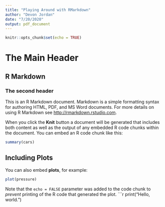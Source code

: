 ```yaml
---
title: "Playing Around with RMarkdown"
author: "Devon Jordan"
date: "7/20/2020"
output: pdf_document
---
```


```r
knitr::opts_chunk$set(echo = TRUE)
```
# The Main Header
## R Markdown
### The second header

This is an R Markdown document. Markdown is a simple formatting syntax for authoring HTML, PDF, and MS Word documents. For more details on using R Markdown see <http://rmarkdown.rstudio.com>.

When you click the **Knit** button a document will be generated that includes both content as well as the output of any embedded R code chunks within the document. You can embed an R code chunk like this:

```r
summary(cars)
```

## Including Plots

You can also embed **plots**, for example:

```r
plot(pressure)
```

Note that the `echo = FALSE` parameter was added to the code chunk to *prevent* printing of the R code that generated the plot.
```r
print("Hello, world.")
